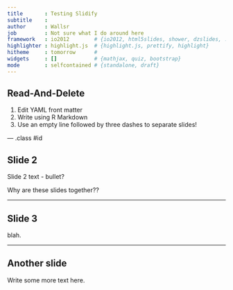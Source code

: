 ```yaml
---
title       : Testing Slidify 
subtitle    : 
author      : Wallsr
job         : Not sure what I do around here
framework   : io2012        # {io2012, html5slides, shower, dzslides, ...}
highlighter : highlight.js  # {highlight.js, prettify, highlight}
hitheme     : tomorrow      # 
widgets     : []            # {mathjax, quiz, bootstrap}
mode        : selfcontained # {standalone, draft}
---
```


## Read-And-Delete

1. Edit YAML front matter
2. Write using R Markdown
3. Use an empty line followed by three dashes to separate slides!

--- .class #id 

## Slide 2

Slide 2 text
 - bullet?
 
Why are these slides together??
 
---

## Slide 3

blah.

---

## Another slide

Write some more text here.